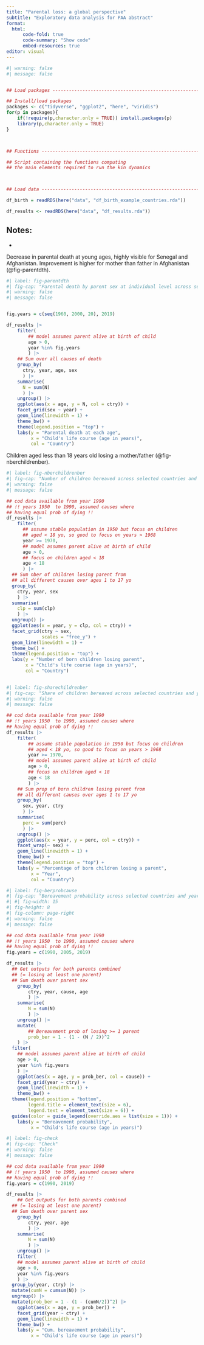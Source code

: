 ```yaml
---
title: "Parental loss: a global perspective"
subtitle: "Exploratory data analysis for PAA abstract"
format: 
  html:
      code-fold: true
      code-summary: "Show code"
      embed-resources: true
editor: visual
---
```


```r
#| warning: false
#| message: false


## Load packages ---------------------------------------------------------------

## Install/load packages
packages <- c("tidyverse", "ggplot2", "here", "viridis")
for(p in packages){
    if(!require(p,character.only = TRUE)) install.packages(p)
    library(p,character.only = TRUE)
}



## Functions -------------------------------------------------------------------

## Script containing the functions computing
## the main elements required to run the kin dynamics



## Load data -------------------------------------------------------------------

df_birth = readRDS(here("data", "df_birth_example_countries.rda"))

df_results <- readRDS(here("data", "df_results.rda"))


```


## Notes:

* 


Decrease in parental death at young ages, highly visible for Senegal and Afghanistan. Improvement is higher for mother than father in Afghanistan (@fig-parentdth).

```r
#| label: fig-parentdth
#| fig-cap: "Parental death by parent sex at individual level across selected countries and years"
#| warning: false
#| message: false


fig.years = c(seq(1960, 2000, 20), 2019)

df_results |> 
    filter(
        ## model assumes parent alive at birth of child
        age > 0,
        year %in% fig.years
        ) |> 
    ## Sum over all causes of death
    group_by(
      ctry, year, age, sex
      ) |> 
    summarise(
      N = sum(N)
      ) |> 
    ungroup() |> 
    ggplot(aes(x = age, y = N, col = ctry)) +
    facet_grid(sex ~ year) +
    geom_line(linewidth = 1) +
    theme_bw() +
    theme(legend.position = "top") + 
    labs(y = "Parental death at each age",
         x = "Child's life course (age in years)",
         col = "Country")


```

Children aged less than 18 years old losing a mother/father (@fig-nberchildrenber).

```r
#| label: fig-nberchildrenber
#| fig-cap: "Number of children bereaved across selected countries and years"
#| warning: false
#| message: false

## cod data available from year 1990
## !! years 1950  to 1990, assumed causes where
## having equal prob of dying !!
df_results |> 
    filter(
      ## assume stable population in 1950 but focus on children 
      ## aged < 18 yo, so good to focus on years > 1968
      year >= 1970,
      ## model assumes parent alive at birth of child
      age > 0,
      ## focus on children aged < 18
      age < 18
      ) |>
  ## Sum nber of children losing parent from 
  ## all different causes over ages 1 to 17 yo
  group_by(
    ctry, year, sex
    ) |> 
  summarise(
    clp = sum(clp)
    ) |>
  ungroup() |> 
  ggplot(aes(x = year, y = clp, col = ctry)) +
  facet_grid(ctry ~ sex,
             scales = "free_y") +
  geom_line(linewidth = 1) +
  theme_bw() +
  theme(legend.position = "top") + 
  labs(y = "Number of born children losing parent",
       x = "Child's life course (age in years)",
       col = "Country")
    


```



```r
#| label: fig-sharechildrenber
#| fig-cap: "Share of children bereaved across selected countries and years"
#| warning: false
#| message: false

## cod data available from year 1990
## !! years 1950  to 1990, assumed causes where
## having equal prob of dying !!
df_results |> 
    filter(
        ## assume stable population in 1950 but focus on children 
        ## aged < 18 yo, so good to focus on years > 1968
        year >= 1970,
        ## model assumes parent alive at birth of child
        age > 0,
        ## focus on children aged < 18
        age < 18
        ) |>
    ## Sum prop of born children losing parent from 
    ## all different causes over ages 1 to 17 yo
    group_by(
      sex, year, ctry
      ) |> 
    summarise(
      perc = sum(perc)
      ) |> 
    ungroup() |> 
    ggplot(aes(x = year, y = perc, col = ctry)) +
    facet_wrap(~ sex) +
    geom_line(linewidth = 1) +
    theme_bw() +
    theme(legend.position = "top") + 
    labs(y = "Percentage of born children losing a parent",
         x = "Year",
         col = "Country")
```


```r
#| label: fig-berprobcause
#| fig-cap: "Bereavement probability across selected countries and years"
#| #| fig-width: 15
#| fig-height: 8
#| fig-column: page-right
#| warning: false
#| message: false

## cod data available from year 1990
## !! years 1950  to 1990, assumed causes where
## having equal prob of dying !!
fig.years = c(1990, 2005, 2019)

df_results |> 
  ## Get outputs for both parents combined
  ## (= losing at least one parent)
  ## Sum death over parent sex
    group_by(
        ctry, year, cause, age
        ) |>
    summarise(
        N = sum(N)
        ) |> 
    ungroup() |> 
    mutate(
        ## Bereavement prob of losing >= 1 parent
        prob_ber = 1 - (1 - (N / 2))^2
    ) |> 
  filter(
    ## model assumes parent alive at birth of child
    age > 0,
    year %in% fig.years
    ) |> 
    ggplot(aes(x = age, y = prob_ber, col = cause)) +
    facet_grid(year ~ ctry) +
    geom_line(linewidth = 1) +
    theme_bw() +
  theme(legend.position = "bottom",
        legend.title = element_text(size = 6), 
        legend.text = element_text(size = 6)) +
  guides(color = guide_legend(override.aes = list(size = 1))) +
    labs(y = "Bereavement probability",
         x = "Child's life course (age in years)")


```


```r
#| label: fig-check
#| fig-cap: "Check"
#| warning: false
#| message: false

## cod data available from year 1990
## !! years 1950  to 1990, assumed causes where
## having equal prob of dying !!
fig.years = c(1990, 2019)

df_results |> 
    ## Get outputs for both parents combined
  ## (= losing at least one parent)
  ## Sum death over parent sex
    group_by(
        ctry, year, age
        ) |>
    summarise(
        N = sum(N)
        ) |> 
    ungroup() |> 
    filter(
    ## model assumes parent alive at birth of child
    age > 0,
    year %in% fig.years
    ) |>  
  group_by(year, ctry) |> 
  mutate(cumN = cumsum(N)) |> 
  ungroup() |> 
  mutate(prob_ber = 1 - (1 - (cumN/2))^2) |> 
    ggplot(aes(x = age, y = prob_ber)) +
    facet_grid(year ~ ctry) +
    geom_line(linewidth = 1) +
    theme_bw() +
    labs(y = "Cum. bereavement probability",
         x = "Child's life course (age in years)")


```
 
